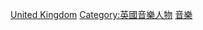 {{Commons category|Musicologists from the United Kingdom}}

[[Category:各國音樂學家|United Kingdom]]
[[Category:英國音樂人物|Category:英國音樂人物]]
[[Category:英國學者|音樂]]